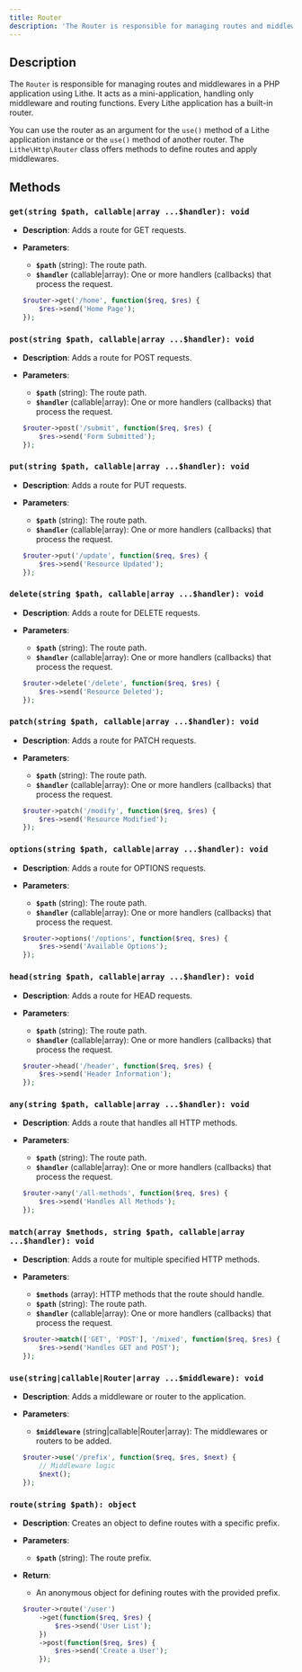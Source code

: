 ```yaml
---
title: Router  
description: 'The Router is responsible for managing routes and middlewares in a PHP application using Lithe. It allows defining routes for different HTTP methods, adding middlewares, and grouping routes.'  
---
```


## Description

The `Router` is responsible for managing routes and middlewares in a PHP application using Lithe. It acts as a mini-application, handling only middleware and routing functions. Every Lithe application has a built-in router.

You can use the router as an argument for the `use()` method of a Lithe application instance or the `use()` method of another router. The `Lithe\Http\Router` class offers methods to define routes and apply middlewares.

## Methods

### `get(string $path, callable|array ...$handler): void`

- **Description**: Adds a route for GET requests.
- **Parameters**:
  - **`$path`** (string): The route path.
  - **`$handler`** (callable|array): One or more handlers (callbacks) that process the request.

  ```php
  $router->get('/home', function($req, $res) {
      $res->send('Home Page');
  });
  ```

### `post(string $path, callable|array ...$handler): void`

- **Description**: Adds a route for POST requests.
- **Parameters**:
  - **`$path`** (string): The route path.
  - **`$handler`** (callable|array): One or more handlers (callbacks) that process the request.

  ```php
  $router->post('/submit', function($req, $res) {
      $res->send('Form Submitted');
  });
  ```

### `put(string $path, callable|array ...$handler): void`

- **Description**: Adds a route for PUT requests.
- **Parameters**:
  - **`$path`** (string): The route path.
  - **`$handler`** (callable|array): One or more handlers (callbacks) that process the request.

  ```php
  $router->put('/update', function($req, $res) {
      $res->send('Resource Updated');
  });
  ```

### `delete(string $path, callable|array ...$handler): void`

- **Description**: Adds a route for DELETE requests.
- **Parameters**:
  - **`$path`** (string): The route path.
  - **`$handler`** (callable|array): One or more handlers (callbacks) that process the request.

  ```php
  $router->delete('/delete', function($req, $res) {
      $res->send('Resource Deleted');
  });
  ```

### `patch(string $path, callable|array ...$handler): void`

- **Description**: Adds a route for PATCH requests.
- **Parameters**:
  - **`$path`** (string): The route path.
  - **`$handler`** (callable|array): One or more handlers (callbacks) that process the request.

  ```php
  $router->patch('/modify', function($req, $res) {
      $res->send('Resource Modified');
  });
  ```

### `options(string $path, callable|array ...$handler): void`

- **Description**: Adds a route for OPTIONS requests.
- **Parameters**:
  - **`$path`** (string): The route path.
  - **`$handler`** (callable|array): One or more handlers (callbacks) that process the request.

  ```php
  $router->options('/options', function($req, $res) {
      $res->send('Available Options');
  });
  ```

### `head(string $path, callable|array ...$handler): void`

- **Description**: Adds a route for HEAD requests.
- **Parameters**:
  - **`$path`** (string): The route path.
  - **`$handler`** (callable|array): One or more handlers (callbacks) that process the request.

  ```php
  $router->head('/header', function($req, $res) {
      $res->send('Header Information');
  });
  ```

### `any(string $path, callable|array ...$handler): void`

- **Description**: Adds a route that handles all HTTP methods.
- **Parameters**:
  - **`$path`** (string): The route path.
  - **`$handler`** (callable|array): One or more handlers (callbacks) that process the request.

  ```php
  $router->any('/all-methods', function($req, $res) {
      $res->send('Handles All Methods');
  });
  ```

### `match(array $methods, string $path, callable|array ...$handler): void`

- **Description**: Adds a route for multiple specified HTTP methods.
- **Parameters**:
  - **`$methods`** (array): HTTP methods that the route should handle.
  - **`$path`** (string): The route path.
  - **`$handler`** (callable|array): One or more handlers (callbacks) that process the request.

  ```php
  $router->match(['GET', 'POST'], '/mixed', function($req, $res) {
      $res->send('Handles GET and POST');
  });
  ```

### `use(string|callable|Router|array ...$middleware): void`

- **Description**: Adds a middleware or router to the application.
- **Parameters**:
  - **`$middleware`** (string|callable|Router|array): The middlewares or routers to be added.

  ```php
  $router->use('/prefix', function($req, $res, $next) {
      // Middleware logic
      $next();
  });
  ```

### `route(string $path): object`

- **Description**: Creates an object to define routes with a specific prefix.
- **Parameters**:
  - **`$path`** (string): The route prefix.
- **Return**:
  - An anonymous object for defining routes with the provided prefix.

  ```php
  $router->route('/user')
      ->get(function($req, $res) {
          $res->send('User List');
      })
      ->post(function($req, $res) {
          $res->send('Create a User');
      });
  ```
